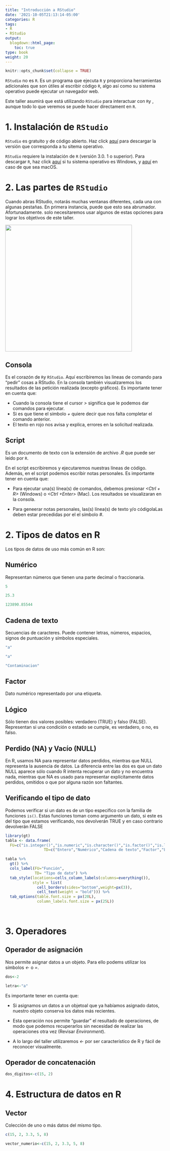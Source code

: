 ```yaml
---
title: "Introducción a RStudio"
date: '2021-10-05T21:13:14-05:00'
categories: R
tags:
- R
- RStudio
output:
  blogdown::html_page:
    toc: true
type: book
weight: 20
---
```

```r
knitr::opts_chunk$set(collapse = TRUE)
```

`RStudio` no es `R`. Es un programa que ejecuta `R` y proporciona herramientas adicionales que son útiles al escribir código `R`, algo así como su sistema operativo puede ejecutar un navegador web. 

Este taller asumirá que está utilizando `RStudio` para interactuar con `R`y , aunque todo lo que veremos se puede hacer directament en `R`.

# 1. Instalación de `RStudio`
`RStudio` es gratuito y de código abierto. Haz click [aquí](https://www.rstudio.com/products/rstudio/download/) para descargar la versión que corresponda a tu sitema operativo.

`RStudio` requiere la instalación de `R` (versión 3.0. 1 o superior). Para descargar `R`, haz click [aquí](https://cran.r-project.org/bin/windows/base/) si tu sistema operativo es Windows, y [aquí](https://cran.r-project.org/bin/macosx/) en caso de que sea macOS.

# 2. Las partes de `RStudio`
Cuando abras RStudio, notarás muchas ventanas diferentes, cada una con algunas pestañas. En primera instancia, puede que esto sea abrumador. Afortunadamente. solo necesitaremos usar algunos de estas opciones para lograr los objetivos de este taller.

![](static/docencia/MMAD109/Sesion01_1_files/rstudio.png){width=400px height=400px}

## Consola

Es el corazón de `R`y `RStudio`. Aquí escribiremos las lineas de comando para "pedir" cosas a RStudio. En la consola también visualzaremos los resultados de las petición realizada (excepto gráficos). Es importante tener en cuenta que:
  
  + Cuando la consola tiene el cursor *>* significa que le podemos dar comandos para ejecutar.
  + Si es que tiene el símbolo *+* quiere decir que nos falta completar el comando anterior. 
  + El texto en rojo nos avisa y explica, errores en la solicitud realizada.
  
## Script
Es un documento de texto con la extensión de archivo *.R* que puede ser leido por `R`. 

En el script escribiremos y ejecutaremos nuestras líneas de código. Además, en el script podemos escribir notas personales. Es importante tener en cuenta que:

* Para ejecutar una(s) línea(s) de comandos, debemos presionar *<Ctrl + R>* (Windows) o *<Ctrl +Enter>* (Mac). Los resultados se visualizaran en la consola.

* Para geneerar notas personales, las(s) línea(s) de texto y/o códigolaLas deben estar precedidas por el el símbolo *#*.

# 2. Tipos de datos en R

Los tipos de datos de uso más común en R son:

## Numérico
Representan números que tienen una parte decimal o fraccionaria.

```r
5

25.3

123890.85544
```

## Cadena de texto
Secuencias de caracteres. Puede contener letras, números, espacios, signos de puntuación y símbolos especiales.

```r
"a"

"a"

"Contaminacion"
```

## Factor
Dato numérico representado por una etiqueta.

## Lógico
Sólo tienen dos valores posibles: verdadero (TRUE) y falso (FALSE). Representan si una condición o estado se cumple, es verdadero, o no, es falso.

## Perdido (NA) y Vacío (NULL)
En R, usamos NA para representar datos perdidos, mientras que NULL representa la ausencia de datos. La diferencia entre las dos es que un dato NULL aparece sólo cuando R intenta recuperar un dato y no encuentra nada, mientras que NA es usado para representar explícitamente datos perdidos, omitidos o que por alguna razón son faltantes.


## Verificando el tipo de dato
Podemos verificar si un dato es de un tipo específico con la familia de funciones `is()`. Estas funciones toman como argumento un dato, si este es del tipo que estamos verificando, nos devolverán TRUE y en caso contrario devolverán FALSE



```r
library(gt)
tabla <- data.frame(
  FU=c("is.integer()","is.numeric","is.character()","is.factor()","is.logical()","is.na()","is.null()" ),
                 TD=c("Entero","Numérico","Cadena de texto","Factor","Lógico","NA","NULL"))

tabla %>%
  gt() %>% 
  cols_label(FU="Función",
             TD= "Tipo de dato") %>%
  tab_style(locations=cells_column_labels(columns=everything()),
            style = list(
              cell_borders(sides="bottom",weight=px(3)),
              cell_text(weight = "bold"))) %>%
  tab_options(table.font.size = px(20L),
              column_labels.font.size = px(25L))
  
  
```

# 3. Operadores



## Operador de asignación
Nos permite asignar datos a un objeto. Para ello podems utilizar los símbolos *<-* o *=*.


```r
dos<-2

letra<-"a"
```


Es importante tener en cuenta que:

* Si asignamos un datos a un objetoal que ya habíamos asignado datos, nuestro objeto conserva los datos más recientes.

* Esta operación nos permite “guardar” el resultado de operaciones, de modo que podemos recuperarlos sin necesidad de realizar las operaciones otra vez (Revisar *Environment*).

* A lo largo del taller utilizaremos *<-* por ser característico de R y fácil de reconocer visualmente.

## Operador de concatenación

```r
dos_digitos<-c(15, 2)
```

# 4. Estructura de datos en R

## Vector
Colección de uno o más datos del mismo tipo.

```r
c(15, 2, 3.3, 5, 8)
```


```r
vector_numerio<-c(15, 2, 3.3, 5, 8)
```


